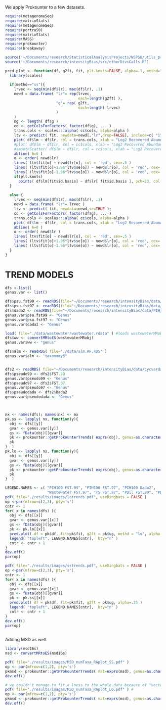 
We apply Prokounter to a few datasets. 
```r
require(metagenomeSeq)
require(matrixStats)
require(metagenomeSeq)
require(portra50)
require(matrixStats)
require(MASS)
require(prokounter)
require(breakaway)

source('~/Documents/research/StatisticalAnalysisProjects/NSPSU/utils_prokounter.R')
source('~/Documents/research/intensityBias/src/otherDivsCalls.R')

pred.plot <- function(df, g2ft, fit, plt.knots=FALSE, alpha=.1, methd="ss",... ){
  library(scales)
  
  if(methd=="ss"){
    lrvec <- seq(min(df$lr), max(df$lr), .1)
    newd = data.frame( "lr"= rep(lrvec,
                                 each=length(g2ft) ),
                       "g"= rep( g2ft,
                                 each=length( lrvec)
                       )
    )
    ng <- length( df$g )
    cc <- getColsForFactors( factor(df$g), ... )
    trans.cols <- scales:::alpha( cc$cols, alpha=alpha )
    ltv <- predict( fit, newdata=newd[,"lr",drop=FALSE], include=c( "1", "lr"), se.fit=TRUE);
    plot( df$lm ~ df$lr, col = trans.cols, xlab = "Log2 Recovered Abundance", ylab = "Log2 Num. Taxa", pch=19 )
    #plot( df$lm ~ df$lr, col = cc$cols, xlab = "Log2 Recovered Abundance", ylab = "Log2 Num. Taxa" )
    #smoothScatter( df$lm ~ df$lr, col = cc$cols, xlab = "Log2 Recovered Abundance", ylab = "Log2 Num. Taxa" )
    abline( h=0 )
    o <- order( newd$lr)
    lines( ltv$fit[o] ~ newd$lr[o], col = 'red', cex=.5 )
    lines( (ltv$fit[o]+1.96*ltv$se[o]) ~ newd$lr[o], col = 'red', cex=.5, lty=2 )
    lines( (ltv$fit[o]-1.96*ltv$se[o]) ~ newd$lr[o], col = 'red', cex=.5, lty=2 )
    if(plt.knots)
      points( df$lm[fit$id.basis] ~ df$lr[ fit$id.basis ], pch=23, col = 'blue', bg='blue' )
  }
  
  else {
    lrvec <- seq(min(df$lr), max(df$lr), .1)
    newd = data.frame( "lr"= lrvec )
    ltv <- predict( fit, newdata=newd,se=TRUE ); 
    cc <- getColsForFactors( factor(df$g), ... )
    trans.cols <- scales:::alpha( cc$cols, alpha=alpha )
    plot( df$lm ~ df$lr, col = trans.cols, xlab = "Log2 Recovered Abunadnce", ylab = "Log2 Num. Taxa", pch=19 )
    abline( h=0 )
    o <- order( newd$lr )
    lines( ltv$fit[o] ~ newd$lr[o], col = 'red', cex=.5 )
    lines( (ltv$fit[o]+1.96*ltv$se[o]) ~ newd$lr[o], col = 'red', cex=.5, lty=2 )
    lines( (ltv$fit[o]-1.96*ltv$se[o]) ~ newd$lr[o], col = 'red', cex=.5, lty=2 )
  }
}
```



# TREND MODELS
```r
dfs <-list()
genus.var <- list()

dfs$psu.fst99 <- readRDS(file="~/Documents/research/intensityBias/data/PIH_CSF_100_Analysis_Jan2021/PIH_CSF_First100_data2_Qiime1_Jan2021/PIH_CSF_First100_99_SILVA132.RDS")
dfs$psu.fst97 <- readRDS(file="~/Documents/research/intensityBias/data/PIH_CSF_100_Analysis_Jan2021/PIH_CSF_First100_data2_Qiime1_Jan2021/PIH_CSF_First100_97_SILVA132.RDS")
dfs$dada2 <- readRDS(file="~/Documents/research/intensityBias/data/PIH_CSF_100_Analysis_Jan2021/PIH_CSF_First100_data2_Qiime2_Jan2021/PIH_CSF_First100_Dada2_SILVA132.RDS")
genus.var$psu.fst99 <- "Genus"
genus.var$psu.fst97 <- "Genus"
genus.var$dada2 <- "Genus"

load( file="./data/wastewater/wastewater.rdata" ) #loads wastewaterMRobj
dfs$ww <- convertMRtoES(wastewaterMRobj)
genus.var$ww <- "genus"

dfs$alm <- readRDS( file="./data/alm.AF.RDS" )
genus.var$alm <- "taxonomy6"


dfs2 <- readRDS( file="~/Documents/research/intensityBias/data/cycvardat.RDS" )
dfs$pseudo99 <- dfs2$FST.99
genus.var$pseudo99 <- "Genus"
dfs$pseudo97 <- dfs2$FST.97
genus.var$pseudo97 <- "Genus"
dfs$pseudodada <- dfs2$Dada2
genus.var$pseudodada <- "Genus"



nx <- names(dfs); names(nx) <- nx
pk.ss <- lapply( nx, function(y){
  obj <- dfs[[y]]
  gvar <- genus.var[[y]]
  gs <- fData(obj)[[gvar]]
  pk <- prokounter::getProkounterTrends( exprs(obj), genus=as.character(gs), fit.proc = "ss", plt=FALSE )
  pk
}  )
pk.lo <- lapply( nx, function(y){
  obj <- dfs[[y]]
  gvar <- genus.var[[y]]
  gs <- fData(obj)[[gvar]]
  pk <- prokounter::getProkounterTrends( exprs(obj), genus=as.character(gs), fit.proc = "lo", plt=FALSE )
  pk
}  ) 

LEGEND.NAMES <- c( "PIH100 FST.99", "PIH100 FST.97", "PIH100 Dada2", 
                   "Wastewater FST.97", "TS FST.97", "PDil FST.99", "PDil FST.97", "PDil Dada2"  )
pdf( file="./results/images/lotrends.pdf", useDingbats = FALSE )
op <-par(mfrow=c(2,3), pty='s')
cntr <- 1
for( x in names(dfs) ){
  obj <- dfs[[x]]
  gvar <- genus.var[[x]]
  gs <- fData(obj)[[gvar]]
  pk <- pk.lo[[x]]
  pred.plot( df = pk$df, fit=pk$fit, g2ft = pk$ug, methd = "lo", alpha = .25 )
  legend( "topleft", LEGEND.NAMES[cntr],  bty="n" )
  cntr <- cntr + 1
}
dev.off()
par(op)

pdf( file="./results/images/sstrends.pdf", useDingbats = FALSE )
op <-par(mfrow=c(2,3), pty='s')
cntr <- 1
for( x in names(dfs) ){
  obj <- dfs[[x]]
  gvar <- genus.var[[x]]
  gs <- fData(obj)[[gvar]]
  pk <- pk.ss[[x]]
  pred.plot( df = pk$df, fit=pk$fit, g2ft = pk$ug, alpha=.25 )
  legend( "topleft", LEGEND.NAMES[cntr],  bty="n" )
  cntr <- cntr + 1
}
dev.off()
par(op)
  

```

Adding MSD as well. 
```r
library(msd16s)
msd <- convertMRtoES(msd16s)

pdf( file="./results/images/MSD_numTaxa_RAplot_SS.pdf" )
op <- par(mfrow=c(1,2), pty='s')
pkmsd <- prokounter::getProkounterTrends( mat=exprs(msd), genus=as.character(fData(msd)$genus), plt=TRUE )
dev.off()

# we couldn't manage to fit a loess to the whole data because of "vector memory exhausted".
pdf( file="./results/images/MSD_numTaxa_RAplot_LO.pdf" ) #
op <- par(mfrow=c(1,2), pty='s')
pkmsd <- prokounter::getProkounterTrends( mat=exprs(msd), genus=as.character(fData(msd)$genus), fit.proc="lo", plt=TRUE, span=.15  )
dev.off()
```